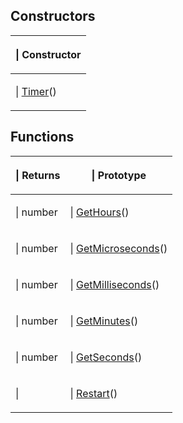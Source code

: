 ==Constructors==

{{Lua/Table_Prefix}}
{| {{Lua/Table_Header}}
!{{Lua/Column_Style/Constructor_List}} | Constructor
|-
|{{Lua/Cell_Style/Constructor_List}} | [[Lua/Shared/Timer/Constructor|Timer]]()
|} {{Lua/Table_Suffix}}
==Functions==

{{Lua/Table_Prefix}}
{| {{Lua/Table_Header}}
!{{Lua/Column_Style/Returns_List}} | Returns
!{{Lua/Column_Style/Prototype_List}} | Prototype
|-
|{{Lua/Cell_Style/Returns_List}} | number
|{{Lua/Cell_Style/Prototype_List}} | [[Lua/Shared/Timer/Functions/GetHours|GetHours]]()
|-
|{{Lua/Cell_Style/Returns_List}} | number
|{{Lua/Cell_Style/Prototype_List}} | [[Lua/Shared/Timer/Functions/GetMicroseconds|GetMicroseconds]]()
|-
|{{Lua/Cell_Style/Returns_List}} | number
|{{Lua/Cell_Style/Prototype_List}} | [[Lua/Shared/Timer/Functions/GetMilliseconds|GetMilliseconds]]()
|-
|{{Lua/Cell_Style/Returns_List}} | number
|{{Lua/Cell_Style/Prototype_List}} | [[Lua/Shared/Timer/Functions/GetMinutes|GetMinutes]]()
|-
|{{Lua/Cell_Style/Returns_List}} | number
|{{Lua/Cell_Style/Prototype_List}} | [[Lua/Shared/Timer/Functions/GetSeconds|GetSeconds]]()
|-
|{{Lua/Cell_Style/Returns_List}} | 
|{{Lua/Cell_Style/Prototype_List}} | [[Lua/Shared/Timer/Functions/Restart|Restart]]()
|} {{Lua/Table_Suffix}}